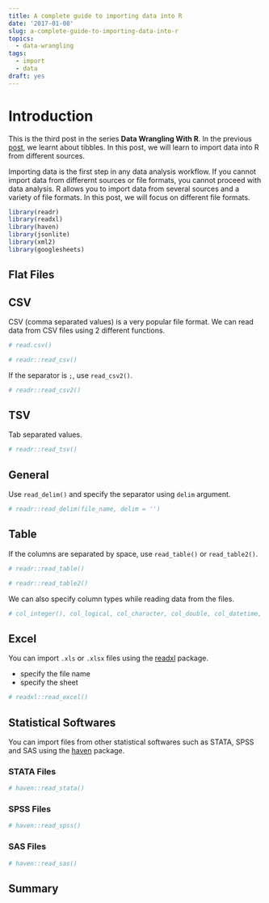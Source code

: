 ```yaml
---
title: A complete guide to importing data into R
date: '2017-01-08'
slug: a-complete-guide-to-importing-data-into-r
topics:
  - data-wrangling
tags:
  - import
  - data
draft: yes
---
```


# Introduction

This is the third post in the series **Data Wrangling With R**. In the previous [post](https://rsquaredacademy.github.io/blog/post/introduction-to-tibbles/), we learnt about tibbles. In this post, we will learn to import data into R from different sources.

Importing data is the first step in any data analysis workflow. If you cannot import data from differernt sources or file formats, you cannot proceed with data analysis. R allows you to import data from several sources and a variety of file formats. In this post, we will focus on different file formats. 


```r
library(readr)
library(readxl)
library(haven)
library(jsonlite)
library(xml2)
library(googlesheets)
```

## Flat Files

## CSV

CSV (comma separated values) is a very popular file format. We can read data from CSV files using 2 different functions.

```r
# read.csv()
```

```r
# readr::read_csv()
```

If the separator is `;`, use `read_csv2()`.

```r
# readr::read_csv2()
```

## TSV

Tab separated values.

```r
# readr::read_tsv()
```

## General

Use `read_delim()` and specify the separator using `delim` argument.

```r
# readr::read_delim(file_name, delim = '')
```

## Table

If the columns are separated by space, use `read_table()` or `read_table2()`.

```r
# readr::read_table()
```

```r
# readr::read_table2()
```

We can also specify column types while reading data from the files.

```r
# col_integer(), col_logical, col_character, col_double, col_datetime, col_date, col_time
```

## Excel

You can import `.xls` or `.xlsx` files using the [readxl](http://readxl.tidyverse.org/) package.

- specify the file name
- specify the sheet 

```r
# readxl::read_excel()
```

## Statistical Softwares

You can import files from other statistical softwares such as STATA, SPSS and SAS using the [haven](http://haven.tidyverse.org/) package.

### STATA Files

```r
# haven::read_stata()
```

### SPSS Files

```r
# haven::read_spss()
```

### SAS Files

```r
# haven::read_sas()
```

## Summary
